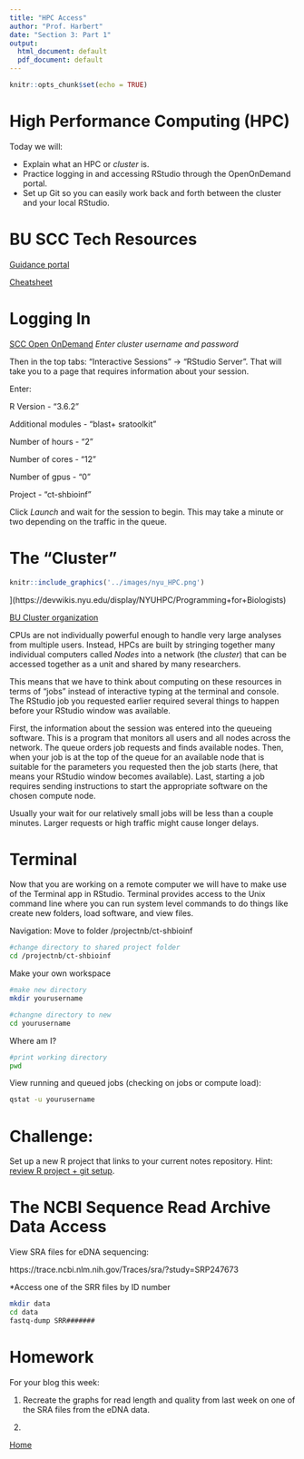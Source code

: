 ```yaml
---
title: "HPC Access"
author: "Prof. Harbert"
date: "Section 3: Part 1"
output:
  html_document: default
  pdf_document: default
---
```


```r
knitr::opts_chunk$set(echo = TRUE)
```

# High Performance Computing (HPC)

Today we will:

+ Explain what an HPC or *cluster* is.
+ Practice logging in and accessing RStudio through the OpenOnDemand portal.
+ Set up Git so you can easily work back and forth between the cluster and your local RStudio.

# BU SCC Tech Resources

[Guidance portal](http://www.bu.edu/tech/support/research/)

[Cheatsheet](http://scv.bu.edu/documents/SCC_CheatSheet.pdf)

# Logging In

[SCC Open OnDemand](scc-ondemand.bu.edu/) *Enter cluster username and password*

Then in the top tabs: "Interactive Sessions" -> "RStudio Server". That will take you to a page that requires information about your session.

Enter:

R Version - "3.6.2"

Additional modules - "blast+ sratoolkit"

Number of hours - "2"

Number of cores - "12"

Number of gpus - "0"

Project - "ct-shbioinf"


Click *Launch* and wait for the session to begin. This may take a minute or two depending on the traffic in the queue.

# The "Cluster"

```r
knitr::include_graphics('../images/nyu_HPC.png')
```
](https://devwikis.nyu.edu/display/NYUHPC/Programming+for+Biologists)

[BU Cluster organization](http://www.bu.edu/tech/support/research/computing-resources/tech-summary/)

CPUs are not individually powerful enough to handle very large analyses from multiple users. Instead, HPCs are built by stringing together many individual computers called *Nodes* into a network (the *cluster*) that can be accessed together as a unit and shared by many researchers.

This means that we have to think about computing on these resources in terms of "jobs" instead of interactive typing at the terminal and console. The RStudio job you requested earlier required several things to happen before your RStudio window was available. 

First, the information about the session was entered into the queueing software. This is a program that monitors all users and all nodes across the network. The queue orders job requests and finds available nodes. Then, when your job is at the top of the queue for an available node that is suitable for the parameters you requested then the job starts (here, that means your RStudio window becomes available). Last, starting a job requires sending instructions to start the appropriate software on the chosen compute node. 

Usually your wait for our relatively small jobs will be less than a couple minutes. Larger requests or high traffic might cause longer delays.

# Terminal

Now that you are working on a remote computer we will have to make use of the Terminal app in RStudio. Terminal provides access to the Unix command line where you can run system level commands to do things like create new folders, load software, and view files.

Navigation: Move to folder /projectnb/ct-shbioinf

```bash
#change directory to shared project folder
cd /projectnb/ct-shbioinf
```

Make your own workspace

```bash
#make new directory
mkdir yourusername

#changne directory to new 
cd yourusername
```

Where am I?
```bash
#print working directory
pwd
```

View running and queued jobs (checking on jobs or compute load):

```bash
qstat -u yourusername
```


# Challenge:

Set up a new R project that links to your current notes repository. Hint: [review R project + git setup](http://bio332.devbioinformatics.org/section1/Rstudio_and_Git.html).

# The NCBI Sequence Read Archive Data Access

View SRA files for eDNA sequencing:

https://trace.ncbi.nlm.nih.gov/Traces/sra/?study=SRP247673

*Access one of the SRR files by ID number

```bash
mkdir data
cd data
fastq-dump SRR#######
```

# Homework

For your blog this week:

1) Recreate the graphs for read length and quality from last week on one of the SRA files from the eDNA data.

2) 


[Home](bio332.devbioinformatics.org)





